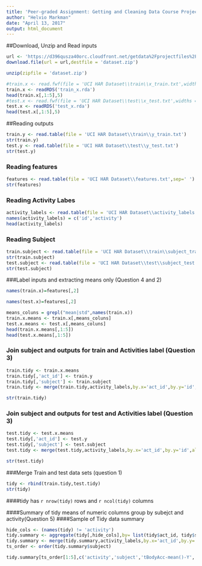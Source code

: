 ---
title: 'Peer-graded Assignment: Getting and Cleaning Data Course Project'
author: "Helvio Markman"
date: "April 13, 2017"
output: html_document
---

##Download, Unzip and Read inputs
```{r warning=FALSE, message=FALSE}
url <- 'https://d396qusza40orc.cloudfront.net/getdata%2Fprojectfiles%2FUCI%20HAR%20Dataset.zip'
download.file(url = url,destfile = 'dataset.zip')

unzip(zipfile = 'dataset.zip')

#train.x <- read.fwf(file = 'UCI HAR Dataset\\train\\x_train.txt',widths = rep(16,561))
train.x <- readRDS('train_x.rda')
head(train.x[,1:5],5)
#test.x <- read.fwf(file = 'UCI HAR Dataset\\test\\x_test.txt',widths = rep(16,561))
test.x <- readRDS('test_x.rda')
head(test.x[,1:5],5)
```

##Reading outputs
```{r warning=FALSE, message=FALSE}
train.y <- read.table(file = 'UCI HAR Dataset\\train\\y_train.txt')
str(train.y)
test.y <- read.table(file = 'UCI HAR Dataset\\test\\y_test.txt')
str(test.y)
```

### Reading features
```{r warning=FALSE, message=FALSE}
features <- read.table(file = 'UCI HAR Dataset\\features.txt',sep=' ')
str(features)
```
### Reading Activity Labes
```{r warning=FALSE, message=FALSE}
activity_labels <- read.table(file = 'UCI HAR Dataset\\activity_labels.txt',sep=' ')
names(activity_labels) = c('id','activity')
head(activity_labels)
```
### Reading Subject
```{r warning=FALSE, message=FALSE}
train.subject <- read.table(file = 'UCI HAR Dataset\\train\\subject_train.txt')
str(train.subject)
test.subject <- read.table(file = 'UCI HAR Dataset\\test\\subject_test.txt')
str(test.subject)
```

###Label inputs and extracting means only (Question 4 and 2)
```{r, warning=FALSE,message=FALSE}
names(train.x)=features[,2]

names(test.x)=features[,2]

means_coluns = grepl("mean|std",names(train.x))
train.x.means <- train.x[,means_coluns]
test.x.means <- test.x[,means_coluns]
head(train.x.means[,1:5])
head(test.x.means[,1:5])
```

### Join subject and outputs for train and Activities label (Question 3)
```{r warning=FALSE, message=FALSE}
train.tidy <- train.x.means
train.tidy[,'act_id'] <- train.y
train.tidy[,'subject'] <- train.subject
train.tidy <- merge(train.tidy,activity_labels,by.x='act_id',by.y='id',all=TRUE)

str(train.tidy)
```

### Join subject and outputs for test and Activities label (Question 3)
```{r warning=FALSE, message=FALSE}
test.tidy <- test.x.means
test.tidy[,'act_id'] <- test.y
test.tidy[,'subject'] <- test.subject
test.tidy <- merge(test.tidy,activity_labels,by.x='act_id',by.y='id',all=TRUE)

str(test.tidy)
```

###Merge Train and test data sets (question 1)
```{r warning=FALSE,message=FALSE}
tidy <- rbind(train.tidy,test.tidy)
str(tidy)
```
####tidy has `r nrow(tidy)` rows and `r ncol(tidy)` columns

####Summary of tidy means of numeric columns group by subejct and activity(Question 5)
####Sample of Tidy data summary
```{r, warning=FALSE, message=FALSE}
hide_cols <- (names(tidy) != 'activity')
tidy.summary <- aggregate(tidy[,hide_cols],by= list(tidy$act_id, tidy$subject),mean)
tidy.summary <- merge(tidy.summary,activity_labels,by.x='act_id',by.y='id')
ts_order <- order(tidy.summary$subject)

tidy.summary[ts_order[1:5],c('activity','subject','tBodyAcc-mean()-Y','tBodyAcc-mean()-Z','tGravityAcc-mean()-X')]

```



